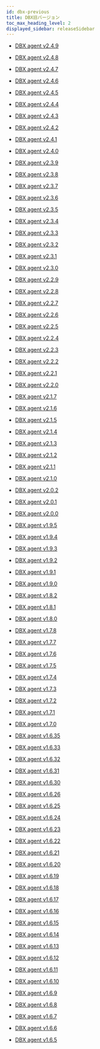 ```yaml
---
id: dbx-previous
title: DBX旧バージョン
toc_max_heading_level: 2
displayed_sidebar: releaseSidebar
---
```


- [DBX agent v2.4.9](dbx-2_4_9)

- [DBX agent v2.4.8](dbx-2_4_8)

- [DBX agent v2.4.7](dbx-2_4_7)

- [DBX agent v2.4.6](dbx-2_4_6)

- [DBX agent v2.4.5](dbx-2_4_5)

- [DBX agent v2.4.4](dbx-2_4_4)

- [DBX agent v2.4.3](dbx-2_4_3)

- [DBX agent v2.4.2](dbx-2_4_2)

- [DBX agent v2.4.1](dbx-2_4_1)

- [DBX agent v2.4.0](dbx-2_4_0)

- [DBX agent v2.3.9](dbx-2_3_9)

- [DBX agent v2.3.8](dbx-2_3_8)

- [DBX agent v2.3.7](dbx-2_3_7)

- [DBX agent v2.3.6](dbx-2_3_6)

- [DBX agent v2.3.5](dbx-2_3_5)

- [DBX agent v2.3.4](dbx-2_3_4)

- [DBX agent v2.3.3](dbx-2_3_3)

- [DBX agent v2.3.2](dbx-2_3_2)

- [DBX agent v2.3.1](dbx-2_3_1)

- [DBX agent v2.3.0](dbx-2_3_0)

- [DBX agent v2.2.9](dbx-2_2_9)

- [DBX agent v2.2.8](dbx-2_2_8)

- [DBX agent v2.2.7](dbx-2_2_7)

- [DBX agent v2.2.6](dbx-2_2_6)

- [DBX agent v2.2.5](dbx-2_2_5)

- [DBX agent v2.2.4](dbx-2_2_4)

- [DBX agent v2.2.3](dbx-2_2_3)

- [DBX agent v2.2.2](dbx-2_2_2)

- [DBX agent v2.2.1](dbx-2_2_1)

- [DBX agent v2.2.0](dbx-2_2_0)

- [DBX agent v2.1.7](dbx-2_1_7)

- [DBX agent v2.1.6](dbx-2_1_6)

- [DBX agent v2.1.5](dbx-2_1_5)

- [DBX agent v2.1.4](dbx-2_1_4)

- [DBX agent v2.1.3](dbx-2_1_3)

- [DBX agent v2.1.2](dbx-2_1_2)

- [DBX agent v2.1.1](dbx-2_1_1)

- [DBX agent v2.1.0](dbx-2_1_0)

- [DBX agent v2.0.2](dbx-2_0_2)

- [DBX agent v2.0.1](dbx-2_0_1)

- [DBX agent v2.0.0](dbx-2_0_0)

- [DBX agent v1.9.5](dbx-1_9_5)

- [DBX agent v1.9.4](dbx-1_9_4)

- [DBX agent v1.9.3](dbx-1_9_3)

- [DBX agent v1.9.2](dbx-1_9_2)

- [DBX agent v1.9.1](dbx-1_9_1)

- [DBX agent v1.9.0](dbx-1_9_0)

- [DBX agent v1.8.2](dbx-1_8_2)

- [DBX agent v1.8.1](dbx-1_8_1)

- [DBX agent v1.8.0](dbx-1_8_0)

- [DBX agent v1.7.8](dbx-1_7_8)

- [DBX agent v1.7.7](dbx-1_7_7)

- [DBX agent v1.7.6](dbx-1_7_6)

- [DBX agent v1.7.5](dbx-1_7_5)

- [DBX agent v1.7.4](dbx-1_7_4)

- [DBX agent v1.7.3](dbx-1_7_3)

- [DBX agent v1.7.2](dbx-1_7_2)

- [DBX agent v1.7.1](dbx-1_7_1)

- [DBX agent v1.7.0](dbx-1_7_0)

- [DBX agent v1.6.35](dbx-1_6_35)

- [DBX agent v1.6.33](dbx-1_6_33)

- [DBX agent v1.6.32](dbx-1_6_32)

- [DBX agent v1.6.31](dbx-1_6_31)

- [DBX agent v1.6.30](dbx-1_6_30)

- [DBX agent v1.6.26](dbx-1_6_26)

- [DBX agent v1.6.25](dbx-1_6_25)

- [DBX agent v1.6.24](dbx-1_6_24)

- [DBX agent v1.6.23](dbx-1_6_23)

- [DBX agent v1.6.22](dbx-1_6_22)

- [DBX agent v1.6.21](dbx-1_6_21)

- [DBX agent v1.6.20](dbx-1_6_20)

- [DBX agent v1.6.19](dbx-1_6_19)

- [DBX agent v1.6.18](dbx-1_6_18)

- [DBX agent v1.6.17](dbx-1_6_17)

- [DBX agent v1.6.16](dbx-1_6_16)

- [DBX agent v1.6.15](dbx-1_6_15)

- [DBX agent v1.6.14](dbx-1_6_14)

- [DBX agent v1.6.13](dbx-1_6_13)

- [DBX agent v1.6.12](dbx-1_6_12)

- [DBX agent v1.6.11](dbx-1_6_11)

- [DBX agent v1.6.10](dbx-1_6_10)

- [DBX agent v1.6.9](dbx-1_6_9)

- [DBX agent v1.6.8](dbx-1_6_8)

- [DBX agent v1.6.7](dbx-1_6_7)

- [DBX agent v1.6.6](dbx-1_6_6)

- [DBX agent v1.6.5](dbx-1_6_5)
